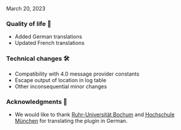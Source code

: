 
<ReleaseDate>March 20, 2023</ReleaseDate>

<h3>Quality of life 💪</h3>

- Added German translations
- Updated French translations

<h3>Technical changes 🛠</h3>

- Compatibility with 4.0 message provider constants
- Escape output of location in log table
- Other inconsequential minor changes

<h3>Acknowledgments 🙌</h3>

- We would like to thank [Ruhr-Universität Bochum](https://moodle.ruhr-uni-bochum.de) and [Hochschule München](https://moodle.hm.edu) for translating the plugin in German.
